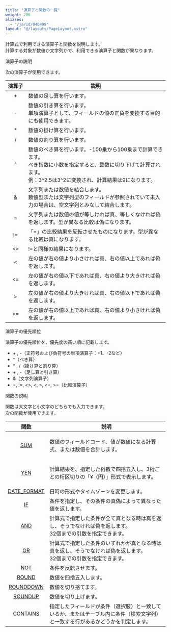 ```yaml
---
title: "演算子と関数の一覧"
weight: 200
aliases:
  - "/ja/id/040499"
layout: "@/layouts/PageLayout.astro"
---
```




計算式で利用できる演算子と関数を説明します。  
計算する対象が数値か文字列かで、利用できる演算子と関数が異なります。

<Heading id="autocalc_autocalc_format_10">演算子の説明</Heading>

次の演算子が使用できます。

<table>
  <thead>
    <tr>
      <th nowrap style="" colspan="1" rowspan="2">演算子</th>
      <th colspan="1" rowspan="2">説明</th>
    </tr>
  </thead>
  <tbody>
    <tr>
      <td style="text-align: center;">+</td>
      <td>数値の足し算を行います。</td>
    </tr>
    <tr>
      <td style="text-align: center;">-</td>
      <td>
        数値の引き算を行います。<br />
        単項演算子として、フィールドの値の正負を変換する目的にも使用できます。
      </td>
    </tr>
    <tr>
      <td style="text-align: center;">*</td>
      <td>数値の掛け算を行います。</td>
    </tr>
    <tr>
      <td style="text-align: center;">/</td>
      <td>数値の割り算を行います。</td>
    </tr>
    <tr>
      <td style="text-align: center;">^</td>
      <td>
        数値のべき算を行います。-100乗から100乗まで計算できます。<br />
        べき指数に小数を指定すると、整数に切り下げて計算されます。<br />
        例：3^2.5は3^2に変換され、計算結果は9になります。
      </td>
    </tr>
    <tr>
      <td style="text-align: center;"><a href="/k/ja/id/040511.html">&amp;</a></td>
      <td>
        文字列または数値を結合します。<br />
        数値型または文字列型のフィールドが参照されていて未入力の場合は、空文字列とみなして結合します。
      </td>
    </tr>
    <tr>
      <td style="text-align: center;">=</td>
      <td>文字列または数値の値が等しければ真、等しくなければ偽を返します。型が異なる比較は偽になります。</td>
    </tr>
    <tr>
      <td style="text-align: center;">!=</td>
      <td>
        「=」の比較結果を反転させたものになります。型が異なる比較は真になります。<br />
      </td>
    </tr>
    <tr>
      <td style="text-align: center;">&lt;&gt;</td>
      <td>!=と同様の結果になります。<br /></td>
    </tr>
    <tr>
      <td style="text-align: center;">&lt;</td>
      <td>左の値が右の値より小さければ真、右の値以上であれば偽を返します。</td>
    </tr>
    <tr>
      <td style="text-align: center;">&lt;=</td>
      <td>左の値が右の値以下であれば真、右の値より大きければ偽を返します。</td>
    </tr>
    <tr>
      <td style="text-align: center;">></td>
      <td>左の値が右の値より大きければ真、右の値以下であれば偽を返します。</td>
    </tr>
    <tr>
      <td style="text-align: center;">>=</td>
      <td>左の値が右の値以上であれば真、右の値より小さければ偽を返します。</td>
    </tr>
  </tbody>
</table>

<Heading level={3} id="autocalc_autocalc_format_2010">演算子の優先順位</Heading>

演算子の優先順位を、優先度の高い順に記載します。

* \+ , -（正符号および負符号の単項演算子：+1、-2など）
* ^（べき算）
* \* , /（掛け算と割り算）
* \+ , -（足し算と引き算）
* &（文字列演算子）
* =,  !=,  &lt;&gt;,  &lt;,  &gt;,  &lt;=,  &gt;=（比較演算子）

<Heading id="autocalc_autocalc_format_20">関数の説明</Heading>

関数は大文字と小文字のどちらでも入力できます。  
次の関数が使用できます。

<table>
  <thead>
    <tr>
      <th style="" colspan="1" rowspan="2">関数</th>
      <th colspan="1" rowspan="2">説明</th>
    </tr>
  </thead>
  <tbody>
    <tr>
      <td style="text-align: center;"><a href="/k/ja/id/040807.html" target="_blank">SUM</a></td>
      <td>
        <p>数値のフィールドコード、値が数値になる計算式、または数値を合計します。</p>
      </td>
    </tr>
    <tr>
      <td style="text-align: center;"><a href="/k/ja/id/040808.html" target="_blank">YEN</a></td>
      <td>
        <p>計算結果を、指定した桁数で四捨五入し、3桁ごとの桁区切りの「&yen;（円）」形式で表示します。</p>
      </td>
    </tr>
    <tr>
      <td style="text-align: center;"><a href="/k/ja/id/040501.html" target="_blank">DATE_FORMAT</a></td>
      <td>日時の形式やタイムゾーンを変更します。<br /></td>
    </tr>
    <tr>
      <td style="text-align: center;"><a href="/k/ja/id/040505.html" target="_blank">IF</a></td>
      <td>条件を指定し、その条件の真偽によって異なった値を返します。</td>
    </tr>
    <tr>
      <td style="text-align: center;"><a href="/k/ja/id/040496.html" target="_blank">AND</a></td>
      <td>
        計算式で指定した条件が全て真となる時は真を返し、そうでなければ偽を返します。<br />
        32個までの引数を指定できます。
      </td>
    </tr>
    <tr>
      <td style="text-align: center;"><a href="/k/ja/id/040496.html" target="_blank">OR</a></td>
      <td>
        計算式で指定した条件のいずれかが真となる時は真を返し、そうでなければ偽を返します。<br />
        32個までの引数を指定できます。
      </td>
    </tr>
    <tr>
      <td style="text-align: center;"><a href="/k/ja/id/040496.html" target="_blank">NOT</a></td>
      <td>条件を反転させます。</td>
    </tr>
    <tr>
      <td style="text-align: center;"><a href="/k/ja/id/040507.html" target="_blank">ROUND</a></td>
      <td>数値を四捨五入します。</td>
    </tr>
    <tr>
      <td style="text-align: center;"><a href="/k/ja/id/040507.html" target="_blank">ROUNDDOWN</a></td>
      <td>数値を切り捨てます。</td>
    </tr>
    <tr>
      <td style="text-align: center;"><a href="/k/ja/id/040507.html" target="_blank">ROUNDUP</a></td>
      <td>数値を切り上げます。</td>
    </tr>
    <tr>
      <td style="text-align: center;"><a href="/k/ja/id/040506.html" target="_blank">CONTAINS</a></td>
      <td>指定したフィールドが条件（選択肢）と一致しているか、またはテーブル内に条件（検索文字列）と一致する行があるかどうかを判定します。</td>
    </tr>
  </tbody>
</table>
